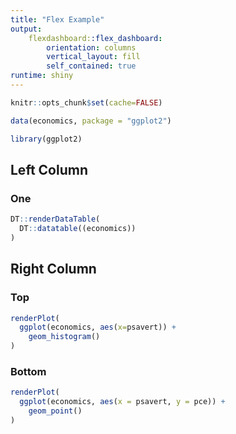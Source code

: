 ```yaml
---
title: "Flex Example"
output:
    flexdashboard::flex_dashboard:
        orientation: columns
        vertical_layout: fill
        self_contained: true
runtime: shiny
---
```


```r
knitr::opts_chunk$set(cache=FALSE)
```


```r
data(economics, package = "ggplot2")
```

```r
library(ggplot2)
```


## Left Column

### One

```r
DT::renderDataTable(
  DT::datatable((economics))
)
```


## Right Column

### Top

```r
renderPlot(
  ggplot(economics, aes(x=psavert)) +
    geom_histogram()
)
```


### Bottom

```r
renderPlot(
  ggplot(economics, aes(x = psavert, y = pce)) +
    geom_point()
)
```

